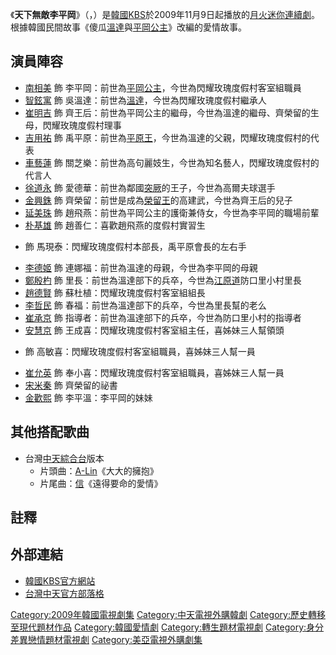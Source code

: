 {{NoteTA
|1=zh:榮留;zh-tw:迎柳;
|2=zh:飛燕;zh-tw:碧允;
|3=zh:現泰;zh-tw:憲泰;
|4=zh:杜植;zh-tw:杜石;
|5=zh:成喜;zh-tw:成熙;
|6=zh:敏喜;zh-tw:敏希;
|7=zh:奉小喜;zh-tw:馮曉希;
}}
{{Infobox Television
| show_name         = 天下無敵李平岡
| original_name      = {{lang|ko|천하무적 이평강}}
| image                = [[File:Taming_of_the_Heir.jpg|250px]]
| caption              = 
| genre                = 
| format               = 
| creator              = 
| developer            = 
| writer               = [[朴繼玉|朴繼玉]]
| director             = [[李政燮|李政燮]]、[[朴鉉錫|朴鉉錫]]
| creative_director    = 
| presenter            = 
| starring             = [[南相美|南相美]]、[[智鉉寓|智鉉寓]]、[[崔明吉_(藝人)|崔明吉]]、<br />[[吉用祐|吉用祐]]、[[車藝蓮|車藝蓮]]、[[徐道永|徐道永]]、<br />[[金興銖|金興銖]]、[[延美珠|延美珠]]、[[朴基雄|朴基雄]]
| slogan               =  
| judges               = 
| voices               = 
| narrated             = 
| theme_music_composer = 
| opentheme            = 
| endtheme             = 
| composer             = 
| country              = {{KOR}}
| language             = [[韓語|韓語]]
| num_seasons          = <!-- or num_series -->
| num_episodes         = 16
| list_episodes        = 
| executive_producer   = 
| producer             = 
| supervising_producer = 
| editor               = 
| location             = 
| cinematography       = 
| camera               = 
| runtime              = 約70分鐘（含廣告）
| company              = Sy E&C
| distributor          = 
| channel              = [[KBS第2頻道|KBS 2TV]]
| picture_format       = 
| audio_format         = 
| first_run            = {{KOR}}
| first_aired          = {{start date|2009|11|9}}
| last_aired           = {{end date|2009|12|29}}
| status               = 
| preceded_by          = 
| followed_by          = 
| related              =
| website              = http://www.kbs.co.kr/drama/peongkang/
| production_website   = 
| imdb_id              = 5801150
| show_name_zh-tw      = 絕配冤家
}}

《'''天下無敵李平岡'''》（{{lang-ko|천하무적 이평강}}，{{lang-en|''Taming of the Heir''}}）是[[韓國|韓國]][[韓國放送公社|KBS]]於2009年11月9日起播放的[[KBS月火迷你連續劇|月火迷你連續劇]]。根據韓國民間故事《傻瓜[[溫達_(高句丽)|溫達]]與[[平岡公主|平岡公主]]》改編的愛情故事。

== 演員陣容 ==
*[[南相美|南相美]] 飾 李平岡：前世為[[平岡公主|平岡公主]]，今世為閃耀玫瑰度假村客室組職員
*[[智鉉寓|智鉉寓]] 飾 吳溫達：前世為[[溫達_(高句麗)|溫達]]，今世為閃耀玫瑰度假村繼承人
*[[崔明吉_(藝人)|崔明吉]] 飾 齊王后：前世為平岡公主的繼母，今世為溫達的繼母、齊榮留的生母，閃耀玫瑰度假村理事
*[[吉用祐|吉用祐]] 飾 禹平原：前世為[[平原王|平原王]]，今世為溫達的父親，閃耀玫瑰度假村的代表
*[[車藝蓮|車藝蓮]] 飾 關芝樂：前世為高句麗妓生，今世為知名藝人，閃耀玫瑰度假村的代言人
*[[徐道永|徐道永]] 飾 愛德華：前世為鄰國[[突厥|突厥]]的王子，今世為高爾夫球選手
*[[金興銖|金興銖]] 飾 齊榮留：前世是成為[[榮留王|榮留王]]的高建武，今世為齊王后的兒子
*[[延美珠|延美珠]] 飾 趙飛燕{{NoteTag|臺灣未依照[[韓文漢字音|音讀]]意譯，將名字「{{linktext|비|연}}」翻譯為「{{linktext|碧|允}}」（{{linktext|벽|윤}}）。}}：前世為平岡公主的護衛兼侍女，今世為李平岡的職場前輩
*[[朴基雄|朴基雄]] 飾 趙善仁{{NoteTag|韓國諺文音意同「朝鮮人」}}：喜歡趙飛燕的度假村實習生
*{{lk|吳旭哲|오욱철}} 飾 馬現泰{{NoteTag|臺灣未依照音讀意譯，將姓名第二字「{{linktext|현}}」翻譯為「{{linktext|憲}}」（{{linktext|헌}}）。}}：閃耀玫瑰度假村本部長，禹平原會長的左右手
*[[李德姬|李德姬]] 飾 連娜福：前世為溫達的母親，今世為李平岡的母親
*[[鄭殷杓|鄭殷杓]] 飾 里長：前世為溫達部下的兵卒，今世為[[江原道_(韓國)|江原道]]防口里小村里長
*[[趙德賢|趙德賢]] 飾 蘇杜植{{NoteTag|臺灣未依照音讀意譯，將姓名第二字「{{linktext|식}}」翻譯為「{{linktext|石}}」（{{linktext|석}}）。}}：閃耀玫瑰度假村客室組組長
*[[李哲民_(演員)|李哲民]] 飾 春福：前世為溫達部下的兵卒，今世為里長幫的老么
*[[崔承京|崔承京]] 飾 指導者：前世為溫達部下的兵卒，今世為防口里小村的指導者
*[[安慧京|安慧京]] 飾 王成喜：閃耀玫瑰度假村客室組主任，喜姊妹三人幫領頭
*{{lk|申河娟|신하연|申娜拉}} 飾 高敏喜：閃耀玫瑰度假村客室組職員，喜姊妹三人幫一員
*[[崔允英|崔允英]] 飾 奉小喜{{NoteTag|臺灣未依照音讀意譯，將姓名第一、二字「{{linktext|봉|소}}」翻譯為「{{linktext|馮|曉}}」（{{linktext|풍|효}}）。}}：閃耀玫瑰度假村客室組職員，喜姊妹三人幫一員
*[[宋米秦|宋米秦]] 飾 齊榮留的祕書
*[[金歡熙|金歡熙]] 飾 李平溫：李平岡的妹妹

== 其他搭配歌曲 ==
*台灣[[中天綜合台|中天綜合台]]版本
**片頭曲：[[A-Lin|A-Lin]]《大大的擁抱》
**片尾曲：[[蘇見信|信]]《遠得要命的愛情》

== 註釋 ==
{{notefoot}}

== 外部連結 ==
*[http://www.kbs.co.kr/drama/peongkang/ 韓國KBS官方網站] {{Wayback|url=http://www.kbs.co.kr/drama/peongkang/ |date=20171219154307 }} {{ko icon}}
*[https://web.archive.org/web/20111025073955/http://blog.ctitv.com.tw/tamingoftheheir/default.aspx 台灣中天官方部落格] {{zh-tw}}

{{電視節目的變遷
|電視台= {{flagicon|South Korea}} 韓國 [[KBS第2頻道|KBS 2TV]]
|播放檔次= [[KBS月火迷你連續劇|月火劇]]
|節目名稱=天下無敵李平岡<br />（2009年11月9日 - 2009年12月29日）
|上一節目=[[公主歸來|公主歸來]]<br />（2009年9月14日 - 2009年11月3日）
|下一節目=[[學習之神|學習之神]]<br />（2010年1月4日 - 2010年2月23日）
}}
{{電視節目的變遷
|電視台= {{flagicon|Taiwan}} 台灣 [[中天綜合台|中天綜合台]]
|播放檔次= 星期一至四 20:00 - 21:00
|節目名稱= 絕配冤家<br />（2011年10月27日 - 2011年12月8日）
|上一節目= [[暴風的戀人|暴風的戀人]]<br />（2011年6月15日 - 2011年9月13日）
|下一節目= [[沈春華Woman_Show|沈春華Woman Show]]<br />（2011年12月12日 - ）
}}

{{KBS月火迷你連續劇}}
{{2011年台灣播出之韓劇}}
{{DEFAULTSORT:Cheonhamujeog Lee Pyung Kang}}
[[Category:2009年韓國電視劇集|Category:2009年韓國電視劇集]]
[[Category:中天電視外購韓劇|Category:中天電視外購韓劇]]
[[Category:歷史轉移至現代題材作品|Category:歷史轉移至現代題材作品]]
[[Category:韓國愛情劇|Category:韓國愛情劇]]
[[Category:轉生題材電視劇|Category:轉生題材電視劇]]
[[Category:身分差異戀情題材電視劇|Category:身分差異戀情題材電視劇]]
[[Category:美亞電視外購劇集|Category:美亞電視外購劇集]]